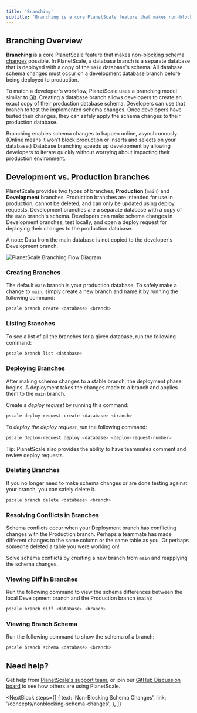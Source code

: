 ```yaml
---
title: 'Branching'
subtitle: 'Branching is a core PlanetScale feature that makes non-blocking schema changes possible.'
---
```


## Branching Overview

**Branching** is a core PlanetScale feature that makes [non-blocking schema changes](/concepts/nonblocking-schema-changes) possible. In PlanetScale, a database branch is a separate database that is deployed with a copy of the `main` database's schema. All database schema changes must occur on a development database branch before being deployed to production.

To match a developer's workflow, PlanetScale uses a branching model similar to [Git](https://git-scm.com/book/en/v2/Git-Branching-Basic-Branching-and-Merging). Creating a database branch allows developers to create an exact copy of their production database schema. Developers can use that branch to test the implemented schema changes. Once developers have tested their changes, they can safely apply the schema changes to their production database.

Branching enables schema changes to happen online, asynchronously. (Online means it won't block production or inserts and selects on your database.) Database branching speeds up development by allowing developers to iterate quickly without worrying about impacting their production environment.

## Development vs. Production branches

PlanetScale provides two types of branches, **Production** (`main`) and **Development** branches. Production branches are intended for use in production, cannot be deleted, and can only be updated using deploy requests. Development branches are a separate database with a copy of the `main` branch's schema. Developers can make schema changes in Development branches, test locally, and open a deploy request for deploying their changes to the production database.

<InfoBlock type="note">
  A note: Data from the main database is not copied to the developer's
  Development branch.
</InfoBlock>

![PlanetScale Branching Flow Diagram](/img/docs/ps_branching_diagram.png)

### Creating Branches

The default `main` branch is your production database. To safely make a change to `main`, simply create a new branch and name it by running the following command:

```zsh
pscale branch create <database> <branch>
```

### Listing Branches

To see a list of all the branches for a given database, run the following command:

```zsh
pscale branch list <database>
```

### Deploying Branches

After making schema changes to a stable branch, the deployment phase begins. A deployment takes the changes made to a branch and applies them to the `main` branch.

Create a _deploy request_ by running this command:

```zsh
pscale deploy-request create <database> <branch>
```

To _deploy the deploy request_, run the following command:

```zsh
pscale deploy-request deploy <database> <deploy-request-number>
```

<InfoBlock type="tip">
  Tip: PlanetScale also provides the ability to have teammates comment and
  review deploy requests.
</InfoBlock>

### Deleting Branches

If you no longer need to make schema changes or are done testing against your branch, you can safely delete it.

```zsh
pscale branch delete <database> <branch>
```

### Resolving Conflicts in Branches

Schema conflicts occur when your Deployment branch has conflicting changes with the Production branch. Perhaps a teammate has made different changes to the same column or the same table as you. Or perhaps someone deleted a table you were working on!

Solve schema conflicts by creating a new branch from `main` and reapplying the schema changes.

### Viewing Diff in Branches

Run the following command to view the schema differences between the local Development branch and the Production branch (`main`):

```zsh
pscale branch diff <database> <branch>
```

### Viewing Branch Schema

Run the following command to show the schema of a branch:

```zsh
pscale branch schema <database> <branch>
```

## Need help?

Get help from [PlanetScale's support team](https://www.planetscale.com/support), or join our [GitHub Discussion board](https://github.com/planetscale/beta/discussions) to see how others are using PlanetScale.

<NextBlock
  steps={[
    {
      text: 'Non-Blocking Schema Changes',
      link: '/concepts/nonblocking-schema-changes',
    },
  ]}
></NextBlock>
